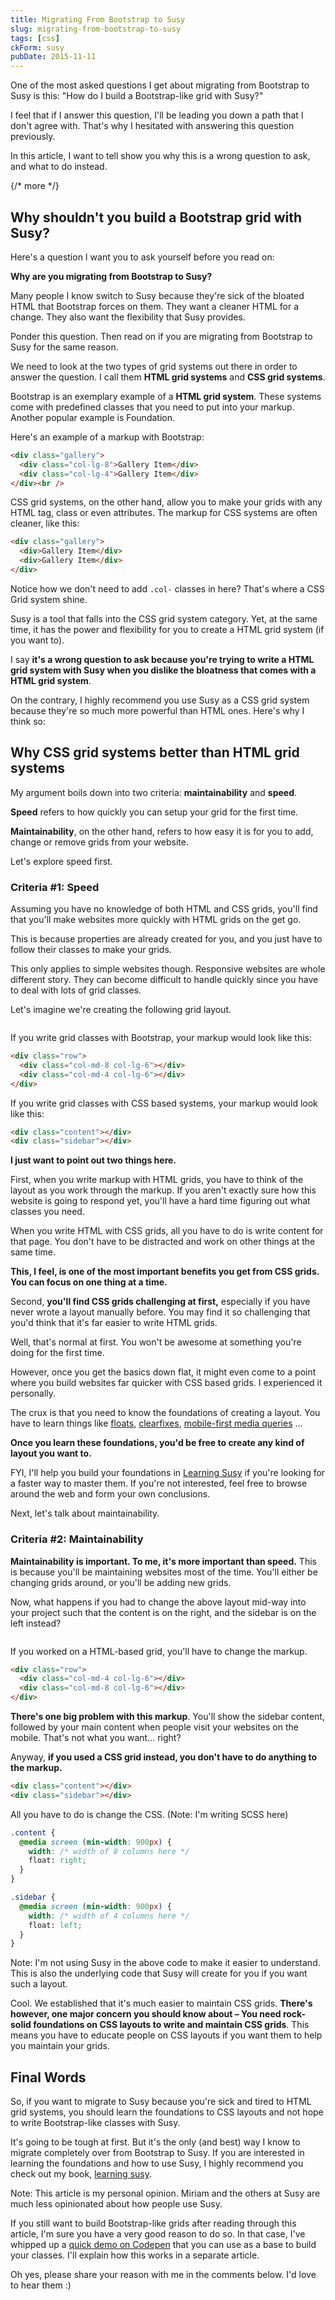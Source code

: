 ```yaml
---
title: Migrating From Bootstrap to Susy
slug: migrating-from-bootstrap-to-susy
tags: [css]
ckForm: susy
pubDate: 2015-11-11
---
```



One of the most asked questions I get about migrating from Bootstrap to Susy is this: "How do I build a Bootstrap-like grid with Susy?"

I feel that if I answer this question, I'll be leading you down a path that I don't agree with. That's why I hesitated with answering this question previously.

In this article, I want to tell show you why this is a wrong question to ask, and what to do instead.

{/* more */}

## Why shouldn't you build a Bootstrap grid with Susy?

Here's a question I want you to ask yourself before you read on:

**Why are you migrating from Bootstrap to Susy?**

Many people I know switch to Susy because they're sick of the bloated HTML that Bootstrap forces on them. They want a cleaner HTML for a change. They also want the flexibility that Susy provides.

Ponder this question. Then read on if you are migrating from Bootstrap to Susy for the same reason.

We need to look at the two types of grid systems out there in order to answer the question. I call them **HTML grid systems** and **CSS grid systems**.

Bootstrap is an exemplary example of a **HTML grid system**. These systems come with predefined classes that you need to put into your markup. Another popular example is Foundation.

Here's an example of a markup with Bootstrap:

~~~html
<div class="gallery">
  <div class="col-lg-8">Gallery Item</div>
  <div class="col-lg-4">Gallery Item</div>
</div><br />
~~~

CSS grid systems, on the other hand, allow you to make your grids with any HTML tag, class or even attributes. The markup for CSS systems are often cleaner, like this:

~~~html
<div class="gallery">
  <div>Gallery Item</div>
  <div>Gallery Item</div>
</div>
~~~

Notice how we don't need to add `.col-` classes in here? That's where a CSS Grid system shine.

Susy is a tool that falls into the CSS grid system category. Yet, at the same time, it has the power and flexibility for you to create a HTML grid system (if you want to).

I say **it's a wrong question to ask because you're trying to write a HTML grid system with Susy when you dislike the bloatness that comes with a HTML grid system**.

On the contrary, I highly recommend you use Susy as a CSS grid system because they're so much more powerful than HTML ones. Here's why I think so:

## Why CSS grid systems better than HTML grid systems

My argument boils down into two criteria: **maintainability** and **speed**.

**Speed** refers to how quickly you can setup your grid for the first time.

**Maintainability**, on the other hand, refers to how easy it is for you to add, change or remove grids from your website.

Let's explore speed first.

### Criteria #1: Speed

Assuming you have no knowledge of both HTML and CSS grids, you'll find that you'll make websites more quickly with HTML grids on the get go.

This is because properties are already created for you, and you just have to follow their classes to make your grids.

This only applies to simple websites though. Responsive websites are whole different story. They can become difficult to handle quickly since you have to deal with lots of grid classes.

Let's imagine we're creating the following grid layout.

<Image src="/assets/2015/11/layout-1.png" alt=""/>

If you write grid classes with Bootstrap, your markup would look like this:

~~~html
<div class="row">
  <div class="col-md-8 col-lg-6"></div>
  <div class="col-md-4 col-lg-6"></div>
</div>
~~~

If you write grid classes with CSS based systems, your markup would look like this:

~~~html
<div class="content"></div>
<div class="sidebar"></div>
~~~

**I just want to point out two things here.**

First, when you write markup with HTML grids, you have to think of the layout as you work through the markup. If you aren't exactly sure how this website is going to respond yet, you'll have a hard time figuring out what classes you need.

When you write HTML with CSS grids, all you have to do is write content for that page. You don't have to be distracted and work on other things at the same time.

**This, I feel, is one of the most important benefits you get from CSS grids. You can focus on one thing at a time.**

Second, **you'll find CSS grids challenging at first,** especially if you have never wrote a layout manually before. You may find it so challenging that you'd think that it's far easier to write HTML grids.

Well, that's normal at first. You won't be awesome at something you're doing for the first time.

However, once you get the basics down flat, it might even come to a point where you build websites far quicker with CSS based grids. I experienced it personally.

The crux is that you need to know the foundations of creating a layout. You have to learn things like [floats](https://css-tricks.com/all-about-floats/), [clearfixes](https://css-tricks.com/snippets/css/clear-fix/), [mobile-first media queries](/blog/how-to-write-mobile-first-css/) ...

**Once you learn these foundations, you'd be free to create any kind of layout you want to.**

FYI, I'll help you build your foundations in [Learning Susy](https://learnsusy.zellwk.com) if you're looking for a faster way to master them. If you're not interested, feel free to browse around the web and form your own conclusions.

Next, let's talk about maintainability.

### Criteria #2: Maintainability

**Maintainability is important. To me, it's more important than speed.** This is because you'll be maintaining websites most of the time. You'll either be changing grids around, or you'll be adding new grids.

Now, what happens if you had to change the above layout mid-way into your project such that the content is on the right, and the sidebar is on the left instead?

<Image src="/assets/2015/11/layout-2.png" alt=""/>

If you worked on a HTML-based grid, you'll have to change the markup.

~~~html
<div class="row">
  <div class="col-md-4 col-lg-6"></div>
  <div class="col-md-8 col-lg-6"></div>
</div>
~~~

**There's one big problem with this markup**. You'll show the sidebar content, followed by your main content when people visit your websites on the mobile. That's not what you want... right?

Anyway, **if you used a CSS grid instead, you don't have to do anything to the markup.**

~~~html
<div class="content"></div>
<div class="sidebar"></div>
~~~

All you have to do is change the CSS. (Note: I'm writing SCSS here)

~~~scss
.content {
  @media screen (min-width: 900px) {
    width: /* width of 8 columns here */
    float: right;
  }
}

.sidebar {
  @media screen (min-width: 900px) {
    width: /* width of 4 columns here */
    float: left;
  }
}
~~~

Note: I'm not using Susy in the above code to make it easier to understand. This is also the underlying code that Susy will create for you if you want such a layout.

Cool. We established that it's much easier to maintain CSS grids. **There's however, one major concern you should know about – You need rock-solid foundations on CSS layouts to write and maintain CSS grids**. This means you have to educate people on CSS layouts if you want them to help you maintain your grids.

## Final Words

So, if you want to migrate to Susy because you're sick and tired to HTML grid systems, you should learn the foundations to CSS layouts and not hope to write Bootstrap-like classes with Susy.

It's going to be tough at first. But it's the only (and best) way I know to migrate completely over from Bootstrap to Susy. If you are interested in learning the foundations and how to use Susy, I highly recommend you check out my book, [learning susy](https://learnsusy.zellwk.com).

Note: This article is my personal opinion. Miriam and the others at Susy are much less opinionated about how people use Susy.

If you still want to build Bootstrap-like grids after reading through this article, I'm sure you have a very good reason to do so. In that case, I've whipped up a [quick demo on Codepen](http://codepen.io/zellwk/pen/JYBNqL#0) that you can use as a base to build your classes. I'll explain how this works in a separate article.

Oh yes, please share your reason with me in the comments below. I'd love to hear them :)
